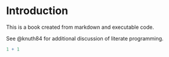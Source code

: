 # Introduction

This is a book created from markdown and executable code.

See @knuth84 for additional discussion of literate programming.

```r
1 + 1
```